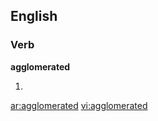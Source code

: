 
==English==

===Verb===
'''agglomerated'''

# {{past of|[[agglomerate]]}}

[[ar:agglomerated]]
[[vi:agglomerated]]